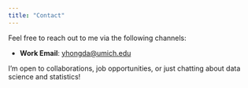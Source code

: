 ```yaml
---
title: "Contact"
---
```


Feel free to reach out to me via the following channels:

- **Work Email**: [yhongda@umich.edu](mailto:yhongda@umich.edu)

I’m open to collaborations, job opportunities, or just chatting about data science and statistics!